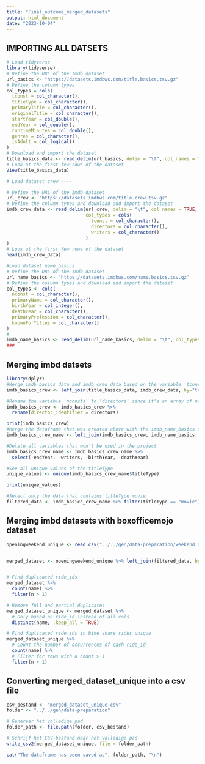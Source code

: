 ```yaml
---
title: "Final_outcome_merged_datasets"
output: html_document
date: "2023-10-04"
---
```

## IMPORTING ALL DATSETS

```r
# Load tidyverse
library(tidyverse)
# Define the URL of the Imdb dataset
url_basics <- "https://datasets.imdbws.com/title.basics.tsv.gz"
# Define the column types
col_types = cols(
  tconst = col_character(),
  titleType = col_character(),
  primaryTitle = col_character(),
  originalTitle = col_character(),
  startYear = col_double(),
  endYear = col_double(),
  runtimeMinutes = col_double(),
  genres = col_character(),
  isAdult = col_logical()
)
# Download and import the dataset
title_basics_data <- read_delim(url_basics, delim = "\t", col_names = TRUE, col_types = col_types)
# Look at the first few rows of the dataset
View(title_basics_data)

# Load dataset crew ---- 

# Define the URL of the Imdb dataset
url_crew <- "https://datasets.imdbws.com/title.crew.tsv.gz"
# Define the column types and download and import the dataset
imdb_crew_data <- read_delim(url_crew, delim = "\t", col_names = TRUE,
                             col_types = cols(
                               tconst = col_character(),
                               directors = col_character(),
                               writers = col_character()
                             )
)
# Look at the first few rows of the dataset
head(imdb_crew_data)

#Load dataset name_basics 
# Define the URL of the Imdb dataset
url_name_basics <- "https://datasets.imdbws.com/name.basics.tsv.gz"
# Define the column types and download and import the dataset
col_types <- cols(
  nconst = col_character(),
  primaryName = col_character(),
  birthYear = col_integer(),
  deathYear = col_character(),
  primaryProfession = col_character(),
  knownForTitles = col_character()
)
# 
imdb_name_basics <- read_delim(url_name_basics, delim = "\t", col_types = col_types)
###
```
## Merging imbd datsets

```R
library(dplyr)
#Merge imdb_basics_data and imdb_crew_data based on the variable 'tconst'
imdb_basics_crew <- left_join(title_basics_data, imdb_crew_data, by="tconst")

#Rename the variable 'nconsts' to 'directors' since it's an array of nconsts
imdb_basics_crew <- imdb_basics_crew %>%
  rename(director_identifier = directors)

print(imdb_basics_crew)
#Merge the dataframe that was created above with the imdb_name_basics data
imdb_basics_crew_name <- left_join(imdb_basics_crew, imdb_name_basics, by = c ("director_identifier" = "nconst"))

#Delete all variables that won't be used in the project
imdb_basics_crew_name <- imdb_basics_crew_name %>%
  select(-endYear, -writers, -birthYear, -deathYear)

#See all unique values of the titleType
unique_values <- unique(imdb_basics_crew_name$titleType)

print(unique_values)

#Select only the data that contains titleType movie
filtered_data <- imdb_basics_crew_name %>% filter(titleType == "movie")
```

## Merging imbd datasets with boxofficemojo dataset

```r
openingweekend_unique <- read.csv("../../gen/data-preparation/weekend_data.csv")


merged_dataset <- openingweekend_unique %>% left_join(filtered_data, by = c("name" = "primaryTitle"))


# Find duplicated ride_ids
merged_dataset %>% 
  count(name) %>% 
  filter(n > 1)

# Remove full and partial duplicates
merged_dataset_unique <- merged_dataset %>%
  # Only based on ride_id instead of all cols
  distinct(name, .keep_all = TRUE)

# Find duplicated ride_ids in bike_share_rides_unique
merged_dataset_unique %>%
  # Count the number of occurrences of each ride_id
  count(name) %>%
  # Filter for rows with a count > 1
  filter(n > 1)
```
## Converting merged_dataset_unique into a csv file
```r
csv_bestand <- "merged_dataset_unique.csv"
folder <- "../../gen/data-preparation"

# Genereer het volledige pad
folder_path <- file.path(folder, csv_bestand)

# Schrijf het CSV-bestand naar het volledige pad
write_csv2(merged_dataset_unique, file = folder_path)

cat("The dataframe has been saved as", folder_path, "\n")

```
